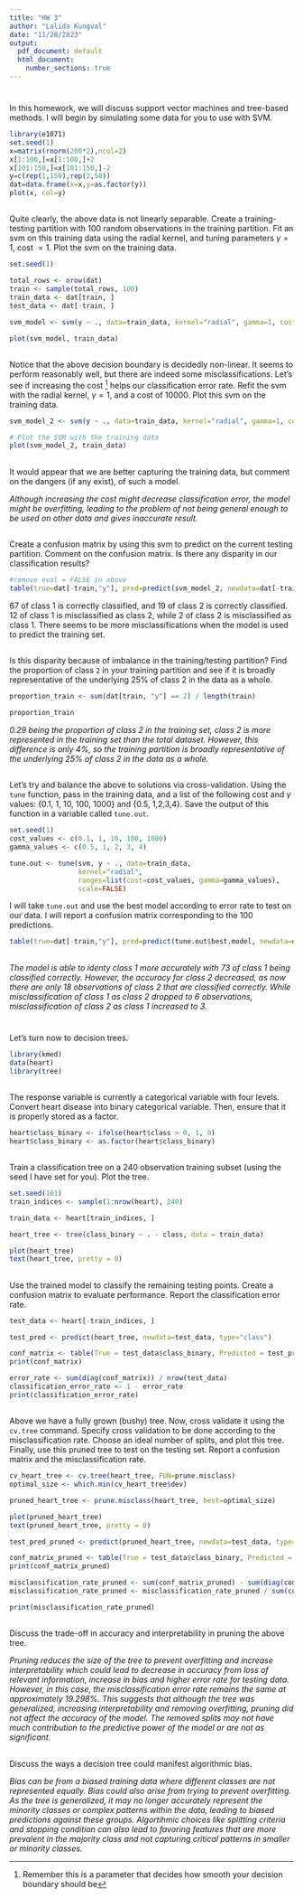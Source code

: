 ```yaml
---
title: "HW 3"
author: "Lalida Kungval"
date: "11/28/2023"
output:
  pdf_document: default
  html_document:
    number_sections: true
---
```


# 

In this homework, we will discuss support vector machines and tree-based methods.  I will begin by simulating some data for you to use with SVM. 

```r
library(e1071)
set.seed(1) 
x=matrix(rnorm(200*2),ncol=2)
x[1:100,]=x[1:100,]+2
x[101:150,]=x[101:150,]-2
y=c(rep(1,150),rep(2,50))
dat=data.frame(x=x,y=as.factor(y))
plot(x, col=y)

```


##

Quite clearly, the above data is not linearly separable.  Create a training-testing partition with 100 random observations in the training partition.  Fit an svm on this training data using the radial kernel, and tuning parameters $\gamma=1$, cost $=1$.  Plot the svm on the training data.  

```r
set.seed(1)

total_rows <- nrow(dat)
train <- sample(total_rows, 100)
train_data <- dat[train, ]
test_data <- dat[-train, ]

svm_model <- svm(y ~ ., data=train_data, kernel="radial", gamma=1, cost=1)

plot(svm_model, train_data)
```

##

Notice that the above decision boundary is decidedly non-linear.  It seems to perform reasonably well, but there are indeed some misclassifications.  Let's see if increasing the cost ^[Remember this is a parameter that decides how smooth your decision boundary should be] helps our classification error rate.  Refit the svm with the radial kernel, $\gamma=1$, and a cost of 10000.  Plot this svm on the training data. 

```r
svm_model_2 <- svm(y ~ ., data=train_data, kernel="radial", gamma=1, cost=10000)

# Plot the SVM with the training data
plot(svm_model_2, train_data)
```

##

It would appear that we are better capturing the training data, but comment on the dangers (if any exist), of such a model. 

*Although increasing the cost might decrease classification error, the model might be overfitting, leading to the problem of not being general enough to be used on other data and gives inaccurate result.*

##

Create a confusion matrix by using this svm to predict on the current testing partition.  Comment on the confusion matrix.  Is there any disparity in our classification results?    

```r
#remove eval = FALSE in above
table(true=dat[-train,"y"], pred=predict(svm_model_2, newdata=dat[-train,]))
```
67 of class 1 is correctly classified, and 19 of class 2 is correctly classified. 12 of class 1 is misclassified as class 2, while 2 of class 2 is misclassified as class 1. There seems to be more misclassifications when the model is used to predict the training set.


##

Is this disparity because of imbalance in the training/testing partition?  Find the proportion of class `2` in your training partition and see if it is broadly representative of the underlying 25\% of class 2 in the data as a whole.  

```r
proportion_train <- sum(dat[train, "y"] == 2) / length(train)

proportion_train
```

*0.29 being the proportion of class 2 in the training set, class 2 is more represented in the training set than the total dataset. However, this difference is only 4%, so the training partition is broadly representative of the underlying 25% of class 2 in the data as a whole.*

##

Let's try and balance the above to solutions via cross-validation.  Using the `tune` function, pass in the training data, and a list of the following cost and $\gamma$ values: {0.1, 1, 10, 100, 1000} and {0.5, 1,2,3,4}.  Save the output of this function in a variable called `tune.out`.  

```r

set.seed(1)
cost_values <- c(0.1, 1, 10, 100, 1000)
gamma_values <- c(0.5, 1, 2, 3, 4)

tune.out <- tune(svm, y ~ ., data=train_data, 
                 kernel="radial",
                 ranges=list(cost=cost_values, gamma=gamma_values),
                 scale=FALSE)

```

I will take `tune.out` and use the best model according to error rate to test on our data.  I will report a confusion matrix corresponding to the 100 predictions.  


```r
table(true=dat[-train,"y"], pred=predict(tune.out$best.model, newdata=dat[-train,]))
```

##


*The model is able to identy class 1 more accurately with 73 of class 1 being classified correctly. However, the accuracy for class 2 decreased, as now there are only 18 observations of class 2 that are classified correctly. While misclassification of class 1 as class 2 dropped to 6 observations, misclassification of class 2 as class 1 increased to 3.*

# 
Let's turn now to decision trees.  

```r

library(kmed)
data(heart)
library(tree)

```

## 

The response variable is currently a categorical variable with four levels.  Convert heart disease into binary categorical variable.  Then, ensure that it is properly stored as a factor. 

```r
heart$class_binary <- ifelse(heart$class > 0, 1, 0)
heart$class_binary <- as.factor(heart$class_binary)
```

## 

Train a classification tree on a 240 observation training subset (using the seed I have set for you).  Plot the tree.  

```r
set.seed(101)
train_indices <- sample(1:nrow(heart), 240)

train_data <- heart[train_indices, ]

heart_tree <- tree(class_binary ~ . - class, data = train_data)

plot(heart_tree)
text(heart_tree, pretty = 0)
```


## 

Use the trained model to classify the remaining testing points.  Create a confusion matrix to evaluate performance.  Report the classification error rate.  

```r
test_data <- heart[-train_indices, ]

test_pred <- predict(heart_tree, newdata=test_data, type="class")

conf_matrix <- table(True = test_data$class_binary, Predicted = test_pred)
print(conf_matrix)

error_rate <- sum(diag(conf_matrix)) / nrow(test_data)
classification_error_rate <- 1 - error_rate
print(classification_error_rate)

```

##  

Above we have a fully grown (bushy) tree.  Now, cross validate it using the `cv.tree` command.  Specify cross validation to be done according to the misclassification rate.  Choose an ideal number of splits, and plot this tree.  Finally, use this pruned tree to test on the testing set.  Report a confusion matrix and the misclassification rate.  

```r
cv_heart_tree <- cv.tree(heart_tree, FUN=prune.misclass)
optimal_size <- which.min(cv_heart_tree$dev)

pruned_heart_tree <- prune.misclass(heart_tree, best=optimal_size)

plot(pruned_heart_tree)
text(pruned_heart_tree, pretty = 0)

test_pred_pruned <- predict(pruned_heart_tree, newdata=test_data, type="class")

conf_matrix_pruned <- table(True = test_data$class_binary, Predicted = test_pred_pruned)
print(conf_matrix_pruned)

misclassification_rate_pruned <- sum(conf_matrix_pruned) - sum(diag(conf_matrix_pruned))
misclassification_rate_pruned <- misclassification_rate_pruned / sum(conf_matrix_pruned)

print(misclassification_rate_pruned)
```


##

Discuss the trade-off in accuracy and interpretability in pruning the above tree. 

*Pruning reduces the size of the tree to prevent overfitting and increase interpretability which could lead to decrease in accuracy from loss of relevant information, increase in bias and higher error rate for testing data. However, in this case, the misclassification error rate remains the same at approximately 19.298%. This suggests that although the tree was generalized, increasing interpretability and removing overfitting, pruning did not affect the accuracy of the model. The removed splits may not have much contribution to the predictive power of the model or are not as significant.*

## 

Discuss the ways a decision tree could manifest algorithmic bias.  

*Bias can be from a biased training data where different classes are not represented equally. Bias could also arise from trying to prevent overfitting. As the tree is generalized, it may no longer accurately represent the minority classes or complex patterns within the data, leading to biased predictions against these groups. Algortihmic choices like splitting criteria and stopping condition can also lead to favoring features that are more prevalent in the majority class and not capturing critical patterns in smaller or minority classes.*